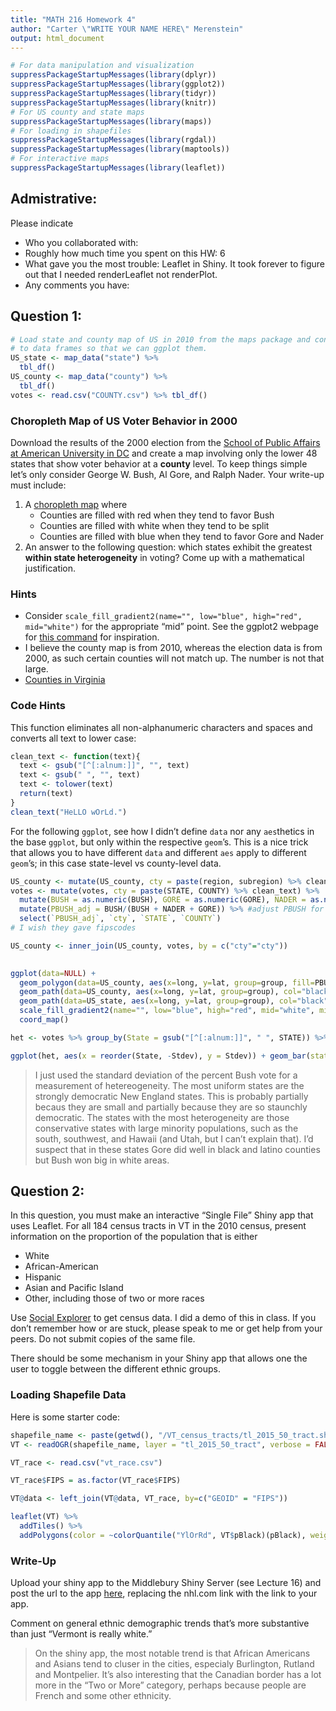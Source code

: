 ```yaml
---
title: "MATH 216 Homework 4"
author: "Carter \"WRITE YOUR NAME HERE\" Merenstein"
output: html_document
---
```


```r
# For data manipulation and visualization
suppressPackageStartupMessages(library(dplyr))
suppressPackageStartupMessages(library(ggplot2))
suppressPackageStartupMessages(library(tidyr))
suppressPackageStartupMessages(library(knitr))
# For US county and state maps
suppressPackageStartupMessages(library(maps))
# For loading in shapefiles
suppressPackageStartupMessages(library(rgdal))
suppressPackageStartupMessages(library(maptools))
# For interactive maps
suppressPackageStartupMessages(library(leaflet))
```

## Admistrative:

Please indicate

* Who you collaborated with:
* Roughly how much time you spent on this HW: 6
* What gave you the most trouble: Leaflet in Shiny. It took forever to figure out that I needed renderLeaflet not renderPlot. 
* Any comments you have: 





## Question 1:

```r
# Load state and county map of US in 2010 from the maps package and convert them
# to data frames so that we can ggplot them.
US_state <- map_data("state") %>% 
  tbl_df()
US_county <- map_data("county") %>% 
  tbl_df()
votes <- read.csv("COUNTY.csv") %>% tbl_df()
```

### Choropleth Map of US Voter Behavior in 2000

Download the results of the 2000 election from the [School of Public Affairs at 
American University in DC](http://www.american.edu/spa/ccps/Data-Sets.cfm) and 
create a map involving only the lower 48 states that show voter behavior at a 
**county** level. To keep things simple let's only consider George W. Bush, Al
Gore, and Ralph Nader. Your write-up must include:

1. A [choropleth map](https://en.wikipedia.org/wiki/Choropleth_map) where
    * Counties are filled with red when they tend to favor Bush
    * Counties are filled with white when they tend to be split
    * Counties are filled with blue when they tend to favor Gore and Nader
2. An answer to the following question: which states exhibit the greatest
**within state heterogeneity** in voting? Come up with a mathematical
justification.


### Hints

* Consider `scale_fill_gradient2(name="", low="blue", high="red", mid="white")` 
for the appropriate "mid" point.  See the ggplot2 webpage for [this
command](http://docs.ggplot2.org/0.9.3.1/scale_gradient2.html) for inspiration.
* I believe the county map is from 2010, whereas the election data is from 2000,
as such certain counties will not match up. The number is not that large.
* [Counties in
Virginia](http://en.wikipedia.org/wiki/List_of_counties_in_Virginia)


### Code Hints

This function eliminates all non-alphanumeric characters and spaces and converts
all text to lower case:

```r
clean_text <- function(text){
  text <- gsub("[^[:alnum:]]", "", text)
  text <- gsub(" ", "", text)
  text <- tolower(text)
  return(text)
}
clean_text("HeLLO wOrLd.")
```

For the following `ggplot`, see how I didn't define `data` nor any `aes`thetics
in the base `ggplot`, but only within the respective `geom`'s. This is a nice
trick that allows you to have different `data` and different `aes` apply to
different `geom`'s; in this case state-level vs county-level data.

```r
US_county <- mutate(US_county, cty = paste(region, subregion) %>% clean_text) 
votes <- mutate(votes, cty = paste(STATE, COUNTY) %>% clean_text) %>%
  mutate(BUSH = as.numeric(BUSH), GORE = as.numeric(GORE), NADER = as.numeric(NADER)) %>%
  mutate(PBUSH_adj = BUSH/(BUSH + NADER + GORE)) %>% #adjust PBUSH for just the three
  select(`PBUSH_adj`, `cty`, `STATE`, `COUNTY`)
# I wish they gave fipscodes

US_county <- inner_join(US_county, votes, by = c("cty"="cty"))
  

ggplot(data=NULL) +
  geom_polygon(data=US_county, aes(x=long, y=lat, group=group, fill=PBUSH_adj)) +
  geom_path(data=US_county, aes(x=long, y=lat, group=group), col="black", size=0.05) +
  geom_path(data=US_state, aes(x=long, y=lat, group=group), col="black", size=0.1) +
  scale_fill_gradient2(name="", low="blue", high="red", mid="white", midpoint=.5) +
  coord_map()

het <- votes %>% group_by(State = gsub("[^[:alnum:]]", " ", STATE)) %>% summarize(Stdev = sd(PBUSH_adj))

ggplot(het, aes(x = reorder(State, -Stdev), y = Stdev)) + geom_bar(stat="identity") + coord_flip()

```

> I just used the standard deviation of the percent Bush vote for a measurement of hetereogeneity. The most uniform states are the strongly democratic New England states. This is probably partially becaus they are small and partially because they are so staunchly democratic. The states with the most heterogeneity are those conservative states with large minority populations, such as the south, southwest, and Hawaii (and Utah, but I can't explain that). I'd suspect that in these states Gore did well in black and latino counties but Bush won big in white areas.



## Question 2:

In this question, you must make an interactive "Single File" Shiny app that uses
Leaflet. For all 184 census tracts in VT in the 2010 census, present
information on the proportion of the population that is either

* White
* African-American
* Hispanic
* Asian and Pacific Island
* Other, including those of two or more races

Use [Social Explorer](http://www.socialexplorer.com/) to get census data. I did
a demo of this in class. If you don't remember how or are stuck, please speak to
me or get help from your peers. Do not submit copies of the same file.

There should be some mechanism in your Shiny app that allows one the user to toggle
between the different ethnic groups.


### Loading Shapefile Data

Here is some starter code:

```r
shapefile_name <- paste(getwd(), "/VT_census_tracts/tl_2015_50_tract.shp", sep="")
VT <- readOGR(shapefile_name, layer = "tl_2015_50_tract", verbose = FALSE)

VT_race <- read.csv("vt_race.csv")

VT_race$FIPS = as.factor(VT_race$FIPS)

VT@data <- left_join(VT@data, VT_race, by=c("GEOID" = "FIPS"))

leaflet(VT) %>%
  addTiles() %>% 
  addPolygons(color = ~colorQuantile("YlOrRd", VT$pBlack)(pBlack), weight=2, fillOpacity = 0.5)

```


### Write-Up

Upload your shiny app to the Middlebury Shiny Server (see Lecture 16) and post
the url to the app [here](https://shiny.middlebury.edu:3838/cmerenstein/VT_map/), replacing the nhl.com link with 
the link to your app.

Comment on general ethnic demographic trends that's more substantive than just
"Vermont is really white."

> On the shiny app, the most notable trend is that African Americans and Asians tend to cluser in the cities, especialy Burlington, Rutland and Montpelier. It's also interesting that the Canadian border has a lot more in the "Two or More" category, perhaps because people are French and some other ethnicity. 
